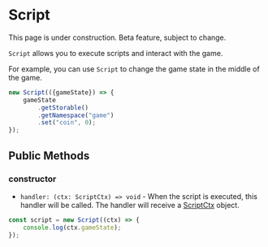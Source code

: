 
# Script

<Callout type="warning" emoji="⚠️">
    This page is under construction.
</Callout>

<Callout type="warning" emoji="⚠️">
    Beta feature, subject to change.
</Callout>

`Script` allows you to execute scripts and interact with the game.

For example, you can use `Script` to change the game state in the middle of the game.

```typescript
new Script(({gameState}) => {
    gameState
        .getStorable()
        .getNamespace("game")
        .set("coin", 0);
});
```

## Public Methods

### constructor

- `handler: (ctx: ScriptCtx) => void` - When the script is executed, this handler will be called. The handler will receive a [ScriptCtx](../types/ScriptCtx) object.

```typescript
const script = new Script((ctx) => {
    console.log(ctx.gameState);
});
```
